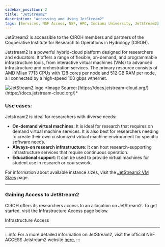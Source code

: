 ```yaml
---
sidebar_position: 2
title: "JetStream2"
description: "Accessing and Using JetStream2"
tags: [Services, NSF Access, NSF, HPC, Indiana University, JetStream2]
---
```



JetStream2 is accessible to the CIROH members and partners of the Cooperative Institute for Research to Operations in Hydrology (CIROH).

Jetstream2 is a powerful hybrid-cloud platform designed for researchers and educators. It offers a range of flexible, on-demand, and programmable infrastructure tools, from interactive virtual machines (VMs) to advanced infrastructure and orchestration services. The primary resource consists of AMD Milan 7713 CPUs with 128 cores per node and 512 GB RAM per node, all connected by a high-speed 100 gbps wthernet.

<div className="col col--6">
	<img src="https://docs.jetstream-cloud.org/images/JS2-Logo-Transparent.png" alt="JetStream2 logo"/>
        *Image Source: [https://docs.jetstream-cloud.org/](https://docs.jetstream-cloud.org/)*
</div>

### Use cases:

Jetstream2 is ideal for researchers with diverse needs:

- **On-demand virtual machines**: It is ideal for research that requires on demand virtual machine services. It is also best for researchers needing to create their own customized virtual machine environment for specific software needs.
- **Always-on research infrastructure**: It can host research-supporting infrastructure services that require continuous operation.
- **Educational support**: It can be used to provide virtual machines for student use in research or coursework.

For information about available instance sizes, visit the [JetStream2 VM Sizes](https://docs.jetstream-cloud.org/general/vmsizes/) page.

---

### Gaining Access to JetStream2

CIROH offers its researchers access to an allocation on JetStream2. To get started, visit the Infrastructure Access page below.

<Link class="button button--active button--primary" style={{'margin-bottom':'1.3rem', 'margin-right':'1.4rem'}} to="/docs/services/access#accessing-jetstream2-through-ciroh">Infrastructure Access</Link>

---

:::info
For a more detailed information on JetStream2, visit the official NSF ACCESS Jetstream2 website [here.](https://docs.jetstream-cloud.org/)
:::

